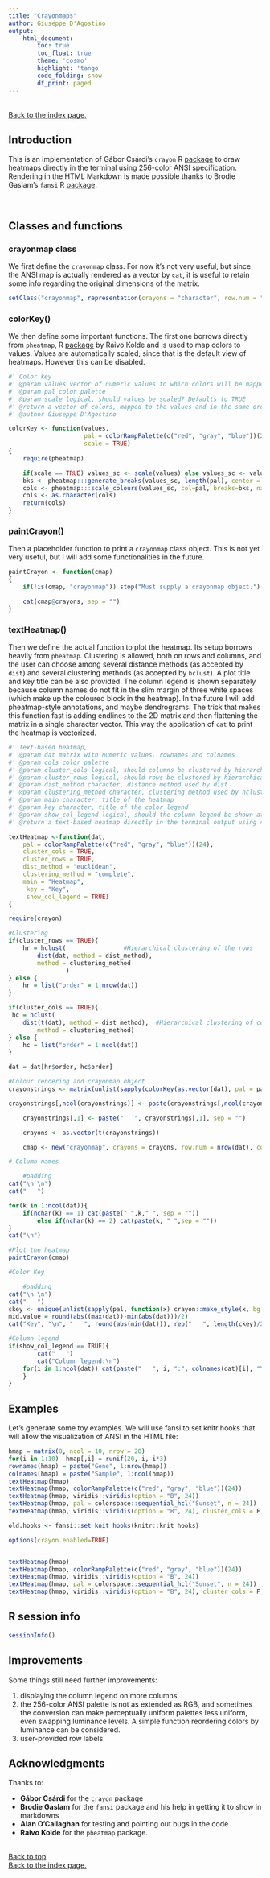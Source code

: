 ```yaml
---
title: "Crayonmaps"
author: Giuseppe D'Agostino
output:
    html_document:
        toc: true
        toc_float: true
        theme: 'cosmo'
        highlight: 'tango'
        code_folding: show
        df_print: paged
---
```

 <br>
 <a href = "https://gdagstn.github.io">Back to the index page.</a>
 <br>

## Introduction

This is an implementation of Gábor Csárdi's `crayon` R <a href = "https://github.com/r-lib/crayon" target = "_blank">package</a> to draw heatmaps directly in the terminal using 256-color ANSI specification. 
Rendering in the HTML Markdown is made possible thanks to Brodie Gaslam's  `fansi` R <a href = "https://github.com/brodieG/fansi" target = "_blank">package</a>. 

<br>


## Classes and functions

### crayonmap class

 We first define the `crayonmap` class. For now it's not very useful, but since the ANSI map is actually rendered as a vector by `cat`, it is useful to retain some info regarding the original dimensions of the matrix.

```r
setClass("crayonmap", representation(crayons = "character", row.num = "numeric", col.num = "numeric"))

```

### colorKey()

We then define some important functions. The first one borrows directly from `pheatmap`, R <a href = "https://cran.r-project.org/web/packages/pheatmap/pheatmap.pdf" target = "_blank">package</a> by Raivo Kolde and is used to map colors to values. Values are automatically scaled, since that is the default view of heatmaps. However this can be disabled.


```r
#' Color key
#' @param values vector of numeric values to which colors will be mapped
#' @param pal color palette 
#' @param scale logical, should values be scaled? Defaults to TRUE
#' @return a vector of colors, mapped to the values and in the same order as the values vector
#' @author Giuseppe D'Agostino

colorKey <- function(values, 
					 pal = colorRampPalette(c("red", "gray", "blue"))(24), 
					 scale = TRUE)
{
    require(pheatmap)

    if(scale == TRUE) values_sc <- scale(values) else values_sc <- values
    bks <- pheatmap:::generate_breaks(values_sc, length(pal), center = F)
    cols <- pheatmap:::scale_colours(values_sc, col=pal, breaks=bks, na_col = "gray")
    cols <- as.character(cols)
    return(cols)
} 
```

### paintCrayon()

Then a placeholder function to print a `crayonmap` class object. This is not yet very useful, but I will add some functionalities in the future.

```r
paintCrayon <- function(cmap)
{	
	if(!is(cmap, "crayonmap")) stop("Must supply a crayonmap object.")

	cat(cmap@crayons, sep = "")
}

```

### textHeatmap()

Then we define the actual function to plot the heatmap. Its setup borrows heavily from `pheatmap`. Clustering is allowed, both on rows and columns, and the user can choose among several distance methods (as accepted by `dist`) and several clustering methods (as accepted by `hclust`). A plot title and key title can be also provided. The column legend is shown separately because column names do not fit in the slim margin of three white spaces (which make up the coloured block in the heatmap). In the future I will add pheatmap-style annotations, and maybe dendrograms. 
The trick that makes this function fast is adding endlines to the 2D matrix and then flattening the matrix in a single character vector. This way the application of `cat` to print the heatmap is vectorized.

```r

#' Text-based heatmap,
#' @param dat matrix with numeric values, rownames and colnames
#' @param cols color palette 
#' @param cluster_cols logical, should columns be clustered by hierarchical clustering? default is TRUE
#' @param cluster_rows logical, should rows be clustered by hierarchical clustering? default is TRUE
#' @param dist_method character, distance method used by dist
#' @param clustering_method character, clustering method used by hclust 
#' @param main character, title of the heatmap
#' @param key character, title of the color legend
#' @param show_col_legend logical, should the column legend be shown at the end of the plot? default is TRUE
#' @return a text-based heatmap directly in the terminal output using ANSI background styles. Useful when your X11 forwarding is broken or for quick exploratory analysis of small datasets. Setup is largely inspired by pheatmap.

textHeatmap <-function(dat, 
	pal = colorRampPalette(c("red", "gray", "blue"))(24), 
	cluster_cols = TRUE, 
	cluster_rows = TRUE,
	dist_method = "euclidean",
	clustering_method = "complete",
	main = "Heatmap",
	 key = "Key", 
	 show_col_legend = TRUE)
{

require(crayon)

#Clustering
if(cluster_rows == TRUE){ 
	hr = hclust(                #Hierarchical clustering of the rows
        dist(dat, method = dist_method), 
        method = clustering_method
                )
} else {
	hr = list("order" = 1:nrow(dat))
}

if(cluster_cols == TRUE){
 hc = hclust(
 	dist(t(dat), method = dist_method),  #Hierarchical clustering of columns (same as rows but transposing the matrix)
        method = clustering_method)
} else {
	hc = list("order" = 1:ncol(dat))
}

dat = dat[hr$order, hc$order]

#Colour rendering and crayonmap object
crayonstrings <- matrix(unlist(sapply(colorKey(as.vector(dat), pal = pal), function(x) crayon::make_style(x, bg = T)("   "))), nrow = nrow(dat))

crayonstrings[,ncol(crayonstrings)] <- paste(crayonstrings[,ncol(crayonstrings)], crayon::reset("   "), rownames(dat), "\n", sep = "")

	crayonstrings[,1] <- paste("   ", crayonstrings[,1], sep = "")

	crayons <- as.vector(t(crayonstrings))

	cmap <- new("crayonmap", crayons = crayons, row.num = nrow(dat), col.num = ncol(dat))

# Column names

	#padding
cat("\n \n")
cat("   ")

for(k in 1:ncol(dat)){
	if(nchar(k) == 1) cat(paste(" ",k," ", sep = ""))
		else if(nchar(k) == 2) cat(paste(k, " ",sep = ""))
}
cat("\n")

#Plot the heatmap
paintCrayon(cmap)

#Color Key

	#padding
cat("\n \n") 
cat("   ")
ckey <- unique(unlist(sapply(pal, function(x) crayon::make_style(x, bg = TRUE)("   "))))
mid.value = round(abs((max(dat))-min(abs(dat)))/2)
cat("Key", "\n", "   ", round(abs(min(dat))), rep("   ", length(ckey)/2), mid.value,  rep("   ", (length(ckey)/2)-1), " ", round(abs(max(dat))), "\n", "   ", ckey, "\n\n", sep = "")

#Column legend
if(show_col_legend == TRUE){
		cat("   ")
		cat("Column legend:\n")
	for(i in 1:ncol(dat)) cat(paste("   ", i, ":", colnames(dat)[i], "\n", sep = ""))
	}
}
```


## Examples

Let's generate some toy examples. We will use fansi to set knitr hooks that will allow the visualization of ANSI in the HTML file:


```r
hmap = matrix(0, ncol = 10, nrow = 20)
for(i in 1:10)  hmap[,i] = runif(20, i, i*3) 
rownames(hmap) = paste("Gene", 1:nrow(hmap))
colnames(hmap) = paste("Sample", 1:ncol(hmap))
textHeatmap(hmap)
textHeatmap(hmap, colorRampPalette(c("red", "gray", "blue"))(24))
textHeatmap(hmap, viridis::viridis(option = "B", 24))
textHeatmap(hmap, pal = colorspace::sequential_hcl("Sunset", n = 24))
textHeatmap(hmap, viridis::viridis(option = "B", 24), cluster_cols = F, cluster_rows = F)
```

```r
old.hooks <- fansi::set_knit_hooks(knitr::knit_hooks)
```
```r
options(crayon.enabled=TRUE)


textHeatmap(hmap)
textHeatmap(hmap, colorRampPalette(c("red", "gray", "blue"))(24))
textHeatmap(hmap, viridis::viridis(option = "B", 24))
textHeatmap(hmap, pal = colorspace::sequential_hcl("Sunset", n = 24))
textHeatmap(hmap, viridis::viridis(option = "B", 24), cluster_cols = F, cluster_rows = F)
```

## R session info

```r
sessionInfo()
```


## Improvements

Some things still need further improvements:

1) displaying the column legend on more columns
2) the 256-color ANSI palette is not as extended as RGB, and sometimes the conversion can make perceptually uniform palettes less uniform, even swapping luminance levels. A simple function reordering colors by luminance can be considered.
3) user-provided row labels


## Acknowledgments

Thanks to:
<ul>
<li> **Gábor Csárdi** for the `crayon` package</li>
<li> **Brodie Gaslam** for the `fansi` package and his help in getting it to show in markdowns </li>
<li> **Alan O'Callaghan** for testing and pointing out bugs in the code </li>
<li> **Raivo Kolde** for the `pheatmap` package.</li>
</ul>

<br>
 <a href = #top>Back to top</a>
 <br>
 <a href = "https://gdagstn.github.io/index.html">Back to the index page.</a>
 <div class="tocify-extend-page" data-unique="tocify-extend-page" style="height: 0;"></div>


